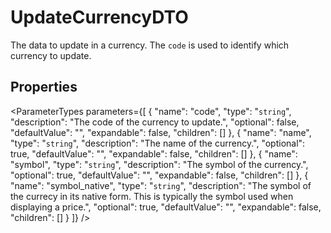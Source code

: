 
# UpdateCurrencyDTO

The data to update in a currency. The `code` is used to identify which currency to update.

## Properties

<ParameterTypes parameters={[
  {
    "name": "code",
    "type": "`string`",
    "description": "The code of the currency to update.",
    "optional": false,
    "defaultValue": "",
    "expandable": false,
    "children": []
  },
  {
    "name": "name",
    "type": "`string`",
    "description": "The name of the currency.",
    "optional": true,
    "defaultValue": "",
    "expandable": false,
    "children": []
  },
  {
    "name": "symbol",
    "type": "`string`",
    "description": "The symbol of the currency.",
    "optional": true,
    "defaultValue": "",
    "expandable": false,
    "children": []
  },
  {
    "name": "symbol_native",
    "type": "`string`",
    "description": "The symbol of the currecy in its native form. This is typically the symbol used when displaying a price.",
    "optional": true,
    "defaultValue": "",
    "expandable": false,
    "children": []
  }
]} />
